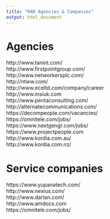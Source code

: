 ```yaml
---
title: "RAN Agencies & Companies"
output: html_document
---
```



# Agencies
http://www.tanint.com/ <br/>
http://www.firstpointgroup.com/ <br/>
http://www.networkersplc.com/ <br/>
http://ntww.com/ <br/>
http://www.eceltd.com/company/career <br/>
http://www.msiuk.com <br/>
http://www.pentaconsulting.com/ <br/>
http://alternatecommunications.com/ <br/>
https://decompeople.com/vacancies/ <br/>
https://omnitele.com/jobs/ <br/>
https://www.nextgengr.com/jobs/ <br/>
https://www.projectpeople.com <br/>
http://www.kordia.com.au/ <br/>
http://www.kordia.com.nz/ <br/>

# Service companies
https://www.yupanatech.com/ <br/>
http://www.nexius.com/ <br/>
http://www.darlan.com/ <br/>
http://www.amdocs.com <br/>
https://omnitele.com/jobs/ <br/> 